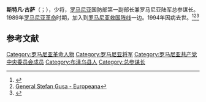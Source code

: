 '''斯特凡·古萨'''（{{lang-ro|Ştefan Guşă}}；{{bd|1940年|4月17日|1994年|3月28日|catIdx=S}}），少将，[[罗马尼亚|罗马尼亚]]国防部第一副部长兼罗马尼亚陆军总参谋长。1989年[[罗马尼亚革命|罗马尼亚革命]]时期，加入到[[罗马尼亚救国阵线|罗马尼亚救国阵线]]一边。1994年因病去世。<ref>{{Cite web |url=http://enciclopediaromaniei.ro/wiki/%C5%9Etefan_Gu%C5%9F%C4%83 |title=Ştefan Guşă - Enciclopedia României |accessdate=2020-08-04 |archive-date=2019-12-27 |archive-url=https://web.archive.org/web/20191227030200/http://enciclopediaromaniei.ro/wiki/%C5%9Etefan_Gu%C5%9F%C4%83 |dead-url=no }}</ref><ref>[https://www.europeana.eu/en/item/2051917/data_euscreenXL_EUS_0BF9A387EC9B38D5958407DF94240B65 General Stefan Gusa - Europeana]</ref><ref>{{Cite web |url=https://evz.ro/fantomele-revolutiei-stefan-gusa-s-a-opus-invaziei-sovietice.html |title=Fantomele Revoluției. Ștefan Gușă s-a opus invaziei ... - EvZ |accessdate=2020-08-04 |archive-date=2020-09-07 |archive-url=https://web.archive.org/web/20200907002509/https://evz.ro/fantomele-revolutiei-stefan-gusa-s-a-opus-invaziei-sovietice.html |dead-url=no }}</ref>

== 参考文献 ==
{{Reflist}}

[[Category:罗马尼亚革命人物|Category:罗马尼亚革命人物]]
[[Category:罗马尼亚将军|Category:罗马尼亚将军]]
[[Category:罗马尼亚共产党中央委员会成员|Category:罗马尼亚共产党中央委员会成员]]
[[Category:布泽乌县人|Category:布泽乌县人]]
[[Category:总参谋长|Category:总参谋长]]
{{bio-stub}}